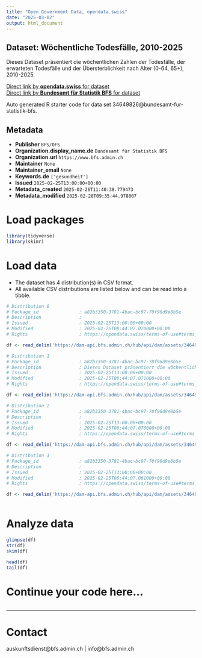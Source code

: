 ```yaml
---
title: "Open Government Data, opendata.swiss"
date: "2025-03-02"
output: html_document
---
```


## Dataset: Wöchentliche Todesfälle, 2010-2025

Dieses Dataset präsentiert die wöchentlichen Zahlen der Todesfälle, der erwarteten Todesfälle und der Übersterblichkeit nach Alter (0-64, 65+), 2010-2025.

[Direct link by **opendata.swiss** for dataset](https://opendata.swiss/de/dataset/wochentliche-todesfalle-2010-2025)<br>
[Direct link by **Bundesamt für Statistik BFS** for dataset](https://www.bfs.admin.ch/asset/de/ts-d-14.03.04.03-wr)

Auto generated R starter code for data set 34649826@bundesamt-fur-statistik-bfs.

## Metadata

- **Publisher** `BFS/OFS`
- **Organization.display_name.de** `Bundesamt für Statistik BFS`
- **Organization.url** `https://www.bfs.admin.ch`
- **Maintainer** `None`
- **Maintainer_email** `None`
- **Keywords.de** `['gesundheit']`
- **Issued** `2025-02-25T13:00:00+00:00`
- **Metadata_created** `2025-02-26T11:40:38.779473`
- **Metadata_modified** `2025-02-28T09:35:44.978007`


# Load packages

```r

library(tidyverse)
library(skimr)

```

# Load data

-   The dataset has 4 distribution(s) in CSV format.
-   All available CSV distributions are listed below and can be read into a tibble.

```r

# Distribution 0
# Package_id               : a82b3350-3781-4bac-bc97-70f96d9e8b5e
# Description              : 
# Issued                   : 2025-02-25T13:00:00+00:00
# Modified                 : 2025-02-25T08:44:07.070000+00:00
# Rights                   : https://opendata.swiss/terms-of-use#terms_by_ask

df <- read_delim('https://dam-api.bfs.admin.ch/hub/api/dam/assets/34649836/master')

# Distribution 1
# Package_id               : a82b3350-3781-4bac-bc97-70f96d9e8b5e
# Description              : Dieses Dataset präsentiert die wöchentlichen Zahlen der Todesfälle, der erwarteten Todesfälle und der Übersterblichkeit nach Alter (0-64, 65+), 2010-2025.
# Issued                   : 2025-02-25T13:00:00+00:00
# Modified                 : 2025-02-25T08:44:07.071000+00:00
# Rights                   : https://opendata.swiss/terms-of-use#terms_by_ask

df <- read_delim('https://dam-api.bfs.admin.ch/hub/api/dam/assets/34649847/master')

# Distribution 2
# Package_id               : a82b3350-3781-4bac-bc97-70f96d9e8b5e
# Description              : 
# Issued                   : 2025-02-25T13:00:00+00:00
# Modified                 : 2025-02-25T08:44:07.076000+00:00
# Rights                   : https://opendata.swiss/terms-of-use#terms_by_ask

df <- read_delim('https://dam-api.bfs.admin.ch/hub/api/dam/assets/34649846/master')

# Distribution 3
# Package_id               : a82b3350-3781-4bac-bc97-70f96d9e8b5e
# Description              : 
# Issued                   : 2025-02-25T13:00:00+00:00
# Modified                 : 2025-02-25T08:44:07.061000+00:00
# Rights                   : https://opendata.swiss/terms-of-use#terms_by_ask

df <- read_delim('https://dam-api.bfs.admin.ch/hub/api/dam/assets/34649844/master')



```

# Analyze data

```r

glimpse(df)
str(df)
skim(df)

head(df)
tail(df)

```

# Continue your code here...

```r

```

------------------------------------------------------------------------

# Contact

auskunftsdienst@bfs.admin.ch | info@bfs.admin.ch
